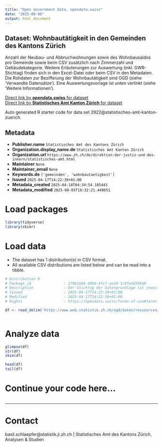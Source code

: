 ```yaml
---
title: "Open Government Data, opendata.swiss"
date: "2025-08-06"
output: html_document
---
```


## Dataset: Wohnbautätigkeit in den Gemeinden des Kantons Zürich

Anzahl der Neubau- und Abbruchwohnungen sowie des Wohnbausaldos pro Gemeinde sowie beim CSV zusätzlich nach Zimmerzahl und Gebäudekategorie. Weitere Erläuterungen zur Auswertung (inkl. GWR-Stichtag) finden sich in den Excel-Datei oder beim CSV in den Metadaten. Die Rohdaten zur Bezifferung der Wohnbautätigkeit sind OGD (siehe 'Verwandte Datensätze'). Eine Auswertungsvorlage ist unten verlinkt (siehe 'Weitere Informationen').

[Direct link by **opendata.swiss** for dataset](https://opendata.swiss/de/dataset/wohnbautatigkeit-in-den-gemeinden-des-kantons-zurich)<br>
[Direct link by **Statistisches Amt Kanton Zürich** for dataset](https://www.zh.ch/de/planen-bauen/raumplanung/immobilienmarkt/wohnbautaetigkeit.html)

Auto generated R starter code for data set 2922@statistisches-amt-kanton-zuerich.

## Metadata

- **Publisher.name** `Statistisches Amt des Kantons Zürich`
- **Organization.display_name.de** `Statistisches Amt Kanton Zürich`
- **Organization.url** `https://www.zh.ch/de/direktion-der-justiz-und-des-innern/statistisches-amt.html`
- **Maintainer** `None`
- **Maintainer_email** `None`
- **Keywords.de** `['gemeinden', 'wohnbautaetigkeit']`
- **Issued** `2025-04-17T14:22:39+01:00`
- **Metadata_created** `2025-04-18T04:34:54.185443`
- **Metadata_modified** `2025-08-05T18:32:21.449651`


# Load packages

```r

library(tidyverse)
library(skimr)

```

# Load data

-   The dataset has 1 distribution(s) in CSV format.
-   All available CSV distributions are listed below and can be read into a tibble.

```r

# Distribution 0
# Package_id               : 179b2e69-d8b0-4fc7-ae20-1c8fedd596d8
# Description              : Der Stichtag der Datengrundlage ist jeweils der 31. Dezember des letzten ausgewiesenen Jahres. Wohnungen in neuen/abgebrochenen Gebäuden. Aufstockungen bzw. Umbauten wurden nicht berücksichtigt.																	 Aufgrund von Registernachführungen können sich die Zahlen insbsondere für Zeiträume nahe beim Stichtag bei zukünftigen Auswertungen noch ändern.																	 Die Datenaufbereitung basiert auf der Schablone hier: https://www.web.statistik.zh.ch/ogd/daten/ressourcen/KTZH_00002162_00004263.html
# Issued                   : 2025-04-17T14:22:39+01:00
# Modified                 : 2025-04-17T14:22:39+01:00
# Rights                   : https://opendata.swiss/terms-of-use#terms_open

df <- read_delim('https://www.web.statistik.zh.ch/ogd/daten/ressourcen/KTZH_00002922_00006203.csv')



```

# Analyze data

```r

glimpse(df)
str(df)
skim(df)

head(df)
tail(df)

```

# Continue your code here...

```r

```

------------------------------------------------------------------------

# Contact

basil.schlaepfer@statistik.ji.zh.ch | Statistisches Amt des Kantons Zürich, Analysen & Studien
